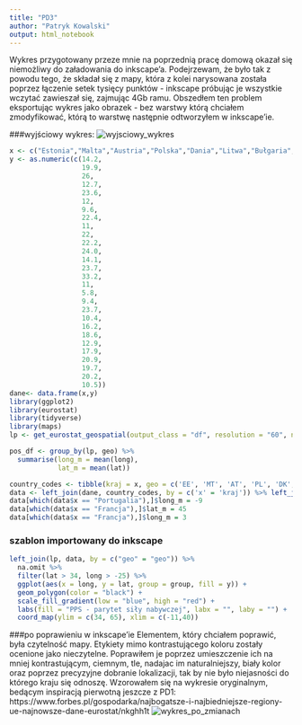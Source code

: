 ```yaml
---
title: "PD3"
author: "Patryk Kowalski"
output: html_notebook
---
```


Wykres przygotowany przeze mnie na poprzednią pracę domową okazał się niemożliwy do załadowania do inkscape'a. Podejrzewam, że było tak z powodu tego, że składał się z mapy, która z kolei narysowana została poprzez łączenie setek tysięcy punktów - inkscape próbując je wszystkie wczytać zawieszał się, zajmując 4Gb ramu. Obszedłem ten problem eksportując wykres jako obrazek - bez warstwy którą chciałem zmodyfikować, którą to warstwę następnie odtworzyłem w inkscape'ie.

###wyjściowy wykres:
![wyjsciowy_wykres](D:\mgr\wizualizacja_danych\wyjsciowy_plot.png)

```r
x <- c("Estonia","Malta","Austria","Polska","Dania","Litwa","Bułgaria", "Belgia", "Słowacja", "Finlandia", "Szwecja","Niemcy", "Czechy" ,"Francja", "Luksemburg", "Łotwa", "Rumunia", "Węgry", "Holandia","Chorwacja", "Słowenia", "Włochy","Portugalia","Hiszpania", "Irlandia", "Cypr","Wlk. Brytania","Grecja")
y <- as.numeric(c(14.2,
                  19.9,
                  26,
                  12.7,
                  23.6,
                  12,
                  9.6,
                  22.4,
                  11,
                  22,
                  22.2,
                  24.0,
                  14.1,
                  23.7,
                  33.2,
                  11,
                  5.8,
                  9.4,
                  23.7,
                  10.4,
                  16.2,
                  18.6,
                  12.9,
                  17.9,
                  20.9,
                  19.7,
                  20.2,
                  10.5))
dane<- data.frame(x,y)
library(ggplot2)
library(eurostat)
library(tidyverse)
library(maps)
lp <- get_eurostat_geospatial(output_class = "df", resolution = "60", nuts_level = "0")

pos_df <- group_by(lp, geo) %>% 
  summarise(long_m = mean(long),
            lat_m = mean(lat))

country_codes <- tibble(kraj = x, geo = c('EE', 'MT', 'AT', 'PL', 'DK', 'LT', 'BG', 'BE', 'SK', 'FI', 'SE', 'DE', "CZ", 'FR', 'LU', 'LV', 'RO', 'HU', 'NL', 'HR','SI', 'IT', 'PT', 'ES', 'IE', 'CY', 'UK', 'EL'))
data <- left_join(dane, country_codes, by = c('x' = 'kraj')) %>% left_join(pos_df, by = c("geo" = "geo"))
data[which(data$x == "Portugalia"),]$long_m = -9
data[which(data$x == "Francja"),]$lat_m = 45
data[which(data$x == "Francja"),]$long_m = 3


```

### szablon importowany do inkscape
```r

left_join(lp, data, by = c("geo" = "geo")) %>% 
  na.omit %>% 
  filter(lat > 34, long > -25) %>%
  ggplot(aes(x = long, y = lat, group = group, fill = y)) + 
  geom_polygon(color = "black") +
  scale_fill_gradient(low = "blue", high = "red") +
  labs(fill = "PPS - parytet siły nabywczej", labx = "", laby = "") +
  coord_map(ylim = c(34, 65), xlim = c(-11,40))
```
###po poprawieniu w inkscape'ie
Elementem, który chciałem poprawić, była czytelność mapy. Etykiety mimo kontrastującego koloru zostały ocenione jako nieczytelne. Poprawiłem je poprzez umieszczenie ich na mniej kontrastującym, ciemnym, tle, nadajac im naturalniejszy, biały kolor oraz poprzez precyzyjne dobranie lokalizacji, tak by nie było niejasności do którego kraju się odnoszę. Wzorowałem się na wykresie oryginalnym, bedącym inspiracją pierwotną jeszcze z PD1:
https://www.forbes.pl/gospodarka/najbogatsze-i-najbiedniejsze-regiony-ue-najnowsze-dane-eurostat/nkghh1t
![wykres_po_zmianach](D:\mgr\wizualizacja_danych\PD3.png)
